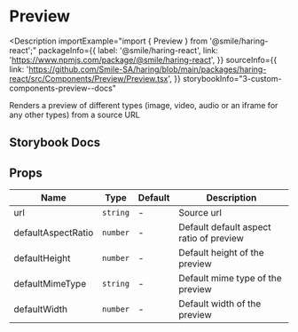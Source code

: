 # Preview

<Description
  importExample="import { Preview } from '@smile/haring-react';"
  packageInfo={{
    label: '@smile/haring-react',
    link: 'https://www.npmjs.com/package/@smile/haring-react',
  }}
  sourceInfo={{
    link: 'https://github.com/Smile-SA/haring/blob/main/packages/haring-react/src/Components/Preview/Preview.tsx',
  }}
  storybookInfo="3-custom-components-preview--docs"
>
  Renders a preview of different types (image, video, audio or an iframe for any
  other types) from a source URL
</Description>

## Storybook Docs

<StorybookEmbed storyId="3-custom-components-preview--docs" height="4490" />

## Props

| Name               | Type     | Default | Description                             |
| ------------------ | -------- | ------- | --------------------------------------- |
| url <Required/>    | `string` | -       | Source url                              |
| defaultAspectRatio | `number` | -       | Default default aspect ratio of preview |
| defaultHeight      | `number` | -       | Default height of the preview           |
| defaultMimeType    | `string` | -       | Default mime type of the preview        |
| defaultWidth       | `number` | -       | Default width of the preview            |
